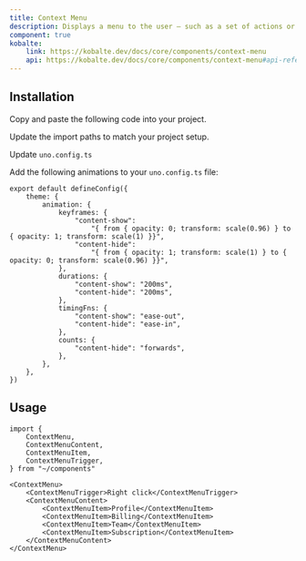 ```yaml
---
title: Context Menu
description: Displays a menu to the user — such as a set of actions or functions — triggered by a button.
component: true
kobalte:
    link: https://kobalte.dev/docs/core/components/context-menu
    api: https://kobalte.dev/docs/core/components/context-menu#api-reference
---
```


<ComponentExample src="/src/components/examples/context-menu/demo.tsx">
	<ContextMenuDemo />
</ComponentExample>

## Installation

<Steps>

<Step>Copy and paste the following code into your project.</Step>

<ComponentSource src="/src/components/ui/context-menu.tsx" />

<Step>Update the import paths to match your project setup.</Step>

<Step>Update `uno.config.ts`</Step>

Add the following animations to your `uno.config.ts` file:

```tsx title="uno.config.ts" {3-21}
export default defineConfig({
	theme: {
		animation: {
			keyframes: {
				"content-show":
					"{ from { opacity: 0; transform: scale(0.96) } to { opacity: 1; transform: scale(1) }}",
				"content-hide":
					"{ from { opacity: 1; transform: scale(1) } to { opacity: 0; transform: scale(0.96) }}",
			},
			durations: {
				"content-show": "200ms",
				"content-hide": "200ms",
			},
			timingFns: {
				"content-show": "ease-out",
				"content-hide": "ease-in",
			},
			counts: {
				"content-hide": "forwards",
			},
		},
	},
})
```

</Steps>

## Usage

```tsx
import {
	ContextMenu,
	ContextMenuContent,
	ContextMenuItem,
	ContextMenuTrigger,
} from "~/components"
```

```tsx
<ContextMenu>
	<ContextMenuTrigger>Right click</ContextMenuTrigger>
	<ContextMenuContent>
		<ContextMenuItem>Profile</ContextMenuItem>
		<ContextMenuItem>Billing</ContextMenuItem>
		<ContextMenuItem>Team</ContextMenuItem>
		<ContextMenuItem>Subscription</ContextMenuItem>
	</ContextMenuContent>
</ContextMenu>
```
